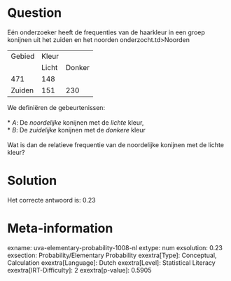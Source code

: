 Question
========

Eén onderzoeker heeft de frequenties van de haarkleur in een groep
konijnen uit het zuiden en het noorden onderzocht.td\>Noorden

  -------- ------- --------
  Gebied   Kleur   
           Licht   Donker
  471      148     
  Zuiden   151     230
  -------- ------- --------

We definiëren de gebeurtenissen:\
\
* *A*: De *noordelijke* konijnen met de *lichte* kleur,\
* *B*: De *zuidelijke* konijnen met de *donkere* kleur\
\
Wat is dan de relatieve frequentie van de noordelijke konijnen met de
lichte kleur?

Solution
========

Het correcte antwoord is: 0.23

Meta-information
================
exname: uva-elementary-probability-1008-nl
extype: num
exsolution: 0.23
exsection: Probability/Elementary Probability
exextra[Type]: Conceptual, Calculation
exextra[Language]: Dutch
exextra[Level]: Statistical Literacy
exextra[IRT-Difficulty]: 2
exextra[p-value]: 0.5905
